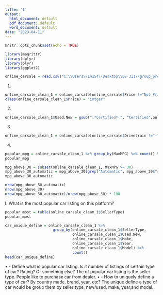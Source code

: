 ```yaml
---
title: '1'
output:
  html_document: default
  pdf_document: default
  word_document: default
date: "2023-04-11"
---
```


```r
knitr::opts_chunk$set(echo = TRUE)
```

```r
library(magrittr)
library(dplyr)
library(plyr)
library(ggplot2)
```

```r
online_carsale = read.csv("C:\\Users\\14154\\Desktop\\DS 311\\group_project\\PushinPythonGroupProject\\sale\\Online_Cars_Sale_Marketplace.csv")
```

1.  

```r
online_carsale_clean_1 = online_carsale[online_carsale$Price !="Not Priced",]
class(online_carsale_clean_1$Price) = "intger"
```

2.  

```r
online_carsale_clean_1$Used.New = gsub(".*Certified*.", "Certified",online_carsale_clean_1$Used.New)
```

3.  

```r
online_carsale_clean_1 = online_carsale[online_carsale$Drivetrain !="–",]
```

4.  

```r
popular_mpg = online_carsale_clean_1 %>% group_by(MaxMPG) %>% count() %>% arrange(desc(n))
popular_mpg
```

```r
mpg_above_30 = subset(online_carsale_clean_1, MaxMPG >= 30)
mpg_above_30_automatic = mpg_above_30[grep("Automatic", mpg_above_30$Transmission),]
mpg_above_30_automatic
```

```r
nrow(mpg_above_30_automatic)
nrow(mpg_above_30)
nrow(mpg_above_30_automatic)/nrow(mpg_above_30) * 100
```

I. What is the most popular car listing on this platform?

```r
popular_most = table(online_carsale_clean_1$SellerType)
popular_most
```

```r
car_unique_define = online_carsale_clean_1 %>% 
                      group_by(online_carsale_clean_1$SellerType,
                               online_carsale_clean_1$Used.New,
                               online_carsale_clean_1$Make, 
                               online_carsale_clean_1$Year, 
                               online_carsale_clean_1$Model) %>% 
                               count()
head(car_unique_define)
```

• - Define what is popular car listing. Is it number of listings of certain type of car? Rating? Or something else? The of popular car listing is the seller type. People like to purchase car from dealer. • - How to uniquely define a type of car? By country made, brand, year, etc? The unique define a type of car would be group them by seller type, new/used, make, year,and model.
